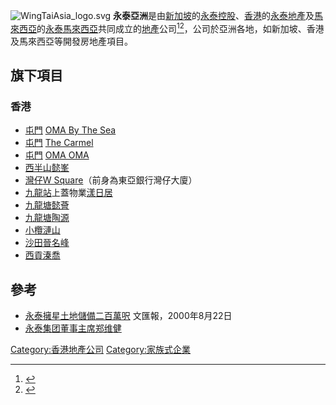 [[File:WingTaiAsia_logo.svg|right]]
'''永泰亞洲'''是由[[新加坡|新加坡]]的[[永泰控股|永泰控股]]、[[香港|香港]]的[[永泰地產|永泰地產]]及[[馬來西亞|馬來西亞]]的[[永泰馬來西亞|永泰馬來西亞]]共同成立的[[地產|地產]]公司<ref>{{Cite web |url=http://www.wingtaiasia.com.sg/aboutus.php |title=公司介紹 |access-date=2010-04-24 |archive-date=2010-06-20 |archive-url=https://web.archive.org/web/20100620155654/http://www.wingtaiasia.com.sg/aboutus.php |dead-url=yes }}</ref><ref>{{Cite web |url=http://www.yongtai-dichan.com/about.aspx |title=公司简介 |access-date=2018-08-30 |archive-url=https://web.archive.org/web/20180831035348/http://www.yongtai-dichan.com/about.aspx |archive-date=2018-08-31 |dead-url=yes }}</ref>，公司於亞洲各地，如新加坡、香港及馬來西亞等開發房地產項目。

==旗下項目==

===香港===
*[[屯門|屯門]] [[OMA_By_The_Sea|OMA By The Sea]]
*[[屯門|屯門]] [[The_Carmel|The Carmel]]
*[[屯門|屯門]] [[OMA_OMA|OMA OMA]]
*[[西半山|西半山]][[懿峯|懿峯]]
*[[灣仔|灣仔]][[W_Square|W Square]]（前身為東亞銀行灣仔大廈）
*[[九龍站_(港鐵)|九龍站]]上蓋物業[[漾日居|漾日居]]
*[[九龍塘|九龍塘]][[懿薈|懿薈]]
*[[九龍塘|九龍塘]][[陶源|陶源]] 
*[[小欖|小欖]][[漣山|漣山]]
*[[沙田_(香港)|沙田]][[晉名峰|晉名峰]]
*[[西貢區|西貢]][[溱喬|溱喬]]

==參考==
{{reflist}}
*[http://paper.wenweipo.com/2000/08/22/ME0008220005.htm 永泰擁星土地儲備二百萬呎] 文匯報，2000年8月22日
*[http://biz.cn.yahoo.com/050406/124/8z9t.html 永泰集团董事主席郑维健] {{Wayback|url=http://biz.cn.yahoo.com/050406/124/8z9t.html |date=20101017055447 }}

{{永泰地產}}
[[Category:香港地產公司|Category:香港地產公司]]
[[Category:家族式企業|Category:家族式企業]]